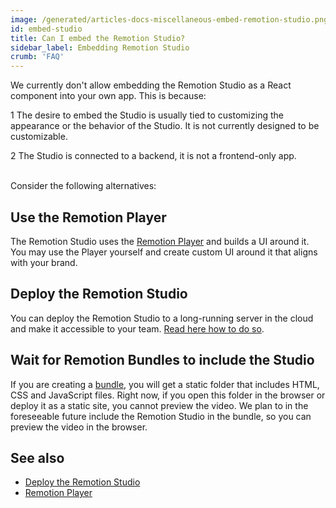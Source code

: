 ```yaml
---
image: /generated/articles-docs-miscellaneous-embed-remotion-studio.png
id: embed-studio
title: Can I embed the Remotion Studio?
sidebar_label: Embedding Remotion Studio
crumb: 'FAQ'
---
```


We currently don't allow embedding the Remotion Studio as a React component into your own app. This is because:

<Step>1</Step> The desire to embed the Studio is usually tied to customizing the appearance or the behavior of the Studio. It is not currently designed to be customizable. <br />

<Step>2</Step> The Studio is connected to a backend, it is not a frontend-only app. <br />
<br />

Consider the following alternatives:

## Use the Remotion Player

The Remotion Studio uses the [Remotion Player](/player) and builds a UI around it. You may use the Player yourself and create custom UI around it that aligns with your brand.

## Deploy the Remotion Studio

You can deploy the Remotion Studio to a long-running server in the cloud and make it accessible to your team. [Read here how to do so](/docs/studio/deploy-server).

## Wait for Remotion Bundles to include the Studio

If you are creating a [bundle](/docs/bundle), you will get a static folder that includes HTML, CSS and JavaScript files. Right now, if you open this folder in the browser or deploy it as a static site, you cannot preview the video. We plan to in the foreseeable future include the Remotion Studio in the bundle, so you can preview the video in the browser.

## See also

- [Deploy the Remotion Studio](/docs/studio/deploy-server)
- [Remotion Player](/docs/player)

